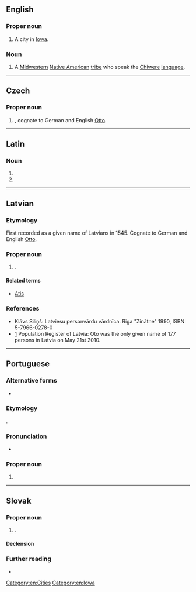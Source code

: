 {{also|oto|OTO|ōto|-oto|oto-|ōtō}}

==English==

===Proper noun===
{{en-proper noun}}

# A city in [[Iowa]].

===Noun===
{{en-plural noun}}

# A [[Midwestern]] [[Native American]] [[tribe]] who speak the [[Chiwere]] [[language]].

[[Category:en:Cities]]
[[Category:en:Iowa]]

----

==Czech==
{{wikipedia|lang=cs}}

===Proper noun===
{{cs-proper noun|g=m}}

# {{given name|male|lang=cs}}, cognate to German and English [[Otto]].

----

==Latin==

===Noun===
{{la-noun-form|Ōtō}}

# {{inflection of|Ōtus||dat|s|lang=la}}
# {{inflection of|Ōtus||abl|s|lang=la}}

----

==Latvian==

===Etymology===
First recorded as a given name of Latvians in 1545. Cognate to German and English [[Otto]].

===Proper noun===
{{head|lv|proper noun|g=m}}

# {{given name|male|lang=lv}}.

====Related terms====
* [[Atis]]

===References===
* Klāvs Siliņš: Latviesu personvārdu vārdnīca. Riga "Zinātne" 1990, ISBN 5-7966-0278-0
* [http://www.pmlp.gov.lv/lv/statistika/personvardu.html] Population Register of Latvia: Oto was the only given name of 177 persons in Latvia on May 21st 2010.

----

==Portuguese==

===Alternative forms===
* {{l|pt|Otto}}

===Etymology===
{{bor|pt|de|Otto}}.

===Pronunciation===
* {{a|Brazil}} {{IPA|/ˈɔ.tu/|lang=pt}}

===Proper noun===
{{pt-proper noun|m}}

# {{given name|male|from=German|eq=Otto|lang=pt}}

----

==Slovak==

===Proper noun===
{{sk-proper noun|g=m|gen=Ota|pl=Otovia|decl=chlap}}

# {{given name|male|lang=sk}}.

====Declension====
{{sk-decl-noun|Oto|Ota|Otovi|Ota|Otovi|Otom|Otovia|Otov|Otom|Otov|Otoch|Otami}}

===Further reading===
* {{R:SDK}}